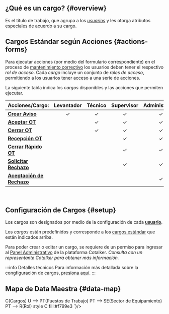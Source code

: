 


## ¿Qué es un cargo? {#overview}
Es el título de trabajo, que agrupa a los [_usuarios_](/docs/products/corrective_maintenance/master_data/users) y les otorga atributos especiales de acuerdo a su cargo.

## Cargos Estándar según Acciones {#actions-forms}
Para ejecutar acciones (por medio del formulario correspondiente) en el proceso de [mantenimiento correctivo](/docs/products/corrective_maintenance/landing/overview) los usuarios deben tener el respectivo _rol de acceso_. Cada _cargo_ incluye un conjunto de _roles de acceso_, permitiendo a los usuarios tener acceso a una serie de acciones. 

La siguiente tabla indica los _cargos_ disponibles y las acciones que permiten ejecutar.

Acciones/Cargo: | **Levantador** | **Técnico** | **Supervisor** | **Administrador** | **Jefe**
--- | :---: | :---: | :---: | :---: | :---:
[**Crear Aviso**](/docs/products/corrective_maintenance/actions/create_notification) | ✓ | ✓ | ✓ | ✓| ✓
[**Aceptar OT**](/docs/products/corrective_maintenance/actions/wo_accept) | | ✓ | ✓ | ✓| ✓
[**Cerrar OT**](/docs/products/corrective_maintenance/actions/wo_close) | | ✓ | ✓ | ✓| ✓
[**Recepción OT**](/docs/products/corrective_maintenance/actions/wo_validate) | | | ✓ | ✓| ✓
[**Cerrar Rápido OT**](/docs/products/corrective_maintenance/actions/wo_fast_close) | | | ✓ | ✓| ✓
[**Solicitar Rechazo**](/docs/products/corrective_maintenance/actions/wo_reject_request) | | | ✓ | ✓| ✓
[**Aceptación de Rechazo**](/docs/products/corrective_maintenance/actions/wo_reject_accept) | | | | ✓| ✓

<br/>

## Configuración de Cargos {#setup}
Los cargos son designados por medio de la configuración de cada [**usuario**](/docs/products/corrective_maintenance/master_data/users).

Los _cargos_ están predefinidos y corresponde a los [cargos estándar](#action-forms) que están indicados arriba.

Para poder crear o editar un cargo, se requiere de un permiso para ingresar al [Panel Administrativo](/docs/documentation/admin/admin_jobtitles) de la plataforma Cotalker. _Consulta con un representante Cotalker para obtener más información._

:::info Detalles técnicos
Para información más detallada sobre la congfiguración de cargos, [presiona aquí](/docs/documentation/admin/admin_jobtitles).
:::

## Mapa de Data Maestra {#data-map}

<div className="margin-left--lg">
<Mermaid chart={`
    graph LR;
        U(Usuario) --> C(Cargos)
        U --> PT(Puestos de Trabajo)
        PT --> SE(Sector de Equipamiento)
        PT --> R(Rol)
        style C fill:#f799e3
`}/>
</div>
